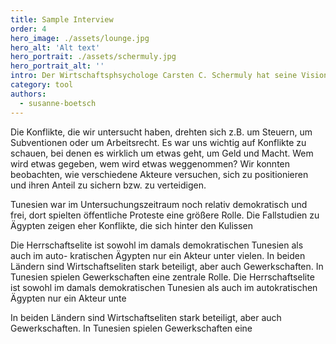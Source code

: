 ```yaml
---
title: Sample Interview
order: 4
hero_image: ./assets/lounge.jpg
hero_alt: 'Alt text'
hero_portrait: ./assets/schermuly.jpg
hero_portrait_alt: ''
intro: Der Wirtschaftsphsychologe Carsten C. Schermuly hat seine Vision einer besseren Arbeitswelt veröffentlich. Er nennt sie einer "New-Work-Utopie". im Interview spricht er über sein Verständnis von New Work, warum es mehr ist als hybride Arbeit und weshalb psychologisches Empowerment eine zentrale Rolle spielen sollte.
category: tool
authors:
  - susanne-boetsch
---
```


<Interview>

<InterviewQuestion q="Seit März 2022 arbeiten Sie an dem Projekt „Widerstände und Rückschritte in der Realisierung von gendersensiblen Menschenrechten im Peacebuilding“, das von der Deutschen Stiftung Friedensforschung (DSF) gefördert wird. Worum geht es?">

Die Konflikte, die wir untersucht haben, drehten sich z.B. um Steuern, um Subventionen oder um Arbeitsrecht. Es war uns wichtig auf Konflikte zu schauen, bei denen es wirklich um etwas geht, um Geld und Macht. Wem wird etwas gegeben, wem wird etwas weggenommen? Wir konnten beobachten, wie verschiedene Akteure versuchen, sich zu positionieren und ihren Anteil zu sichern bzw. zu verteidigen.

Tunesien war im Untersuchungszeitraum noch relativ demokratisch und frei, dort spielten öffentliche Proteste eine größere Rolle. Die Fallstudien zu Ägypten zeigen eher Konflikte, die sich hinter den Kulissen

</InterviewQuestion>

<InterviewQuestion q="Der Begriff Feministische Außenpolitik hat in den letzten Jahren deutlich an Prominenz gewonnen. Sehen Sie hier Fortschritte?">

Die Herrschaftselite ist sowohl im damals demokratischen Tunesien als auch im auto- kratischen Ägypten nur ein Akteur unter vielen. In beiden Ländern sind Wirtschaftseliten stark beteiligt, aber auch Gewerkschaften. In Tunesien spielen Gewerkschaften eine zentrale Rolle. Die Herrschaftselite ist sowohl im damals demokratischen Tunesien als auch im autokratischen Ägypten nur ein Akteur unte

</InterviewQuestion>

<InterviewQuestion q="Gibt es etwas, das an feministischer Forschung häufig missverstanden wird?">

In beiden Ländern sind Wirtschaftseliten stark beteiligt, aber auch Gewerkschaften. In Tunesien spielen Gewerkschaften eine

</InterviewQuestion>

</Interview>
